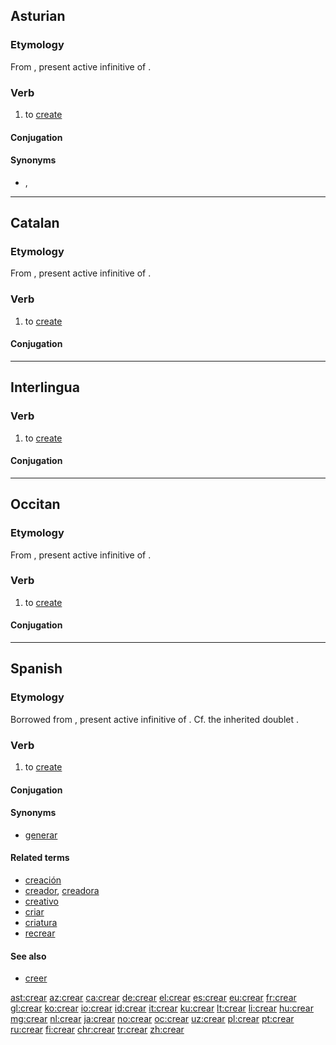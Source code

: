 ==Asturian==

===Etymology===
From {{etyl|la|ast}} {{term/t|la|creāre}}, present active infinitive of {{term/t|la|creō}}.

===Verb===
{{ast-verb-ar|cre}}

# to [[create]]

====Conjugation====
{{ast-conj-ar|cre}}

====Synonyms====
* {{sense|to create}} {{l|ast|facer}}, {{l|ast|producir}}

----

==Catalan==

===Etymology===
From {{etyl|la|ca}} {{term/t|la|creāre}}, present active infinitive of {{term/t|la|creō}}.

===Verb===
{{ca-verb}}

# to [[create]]

====Conjugation====
{{ca-conj-ar|cre}}

----

==Interlingua==

===Verb===
{{ia-verb|ar}}

# to [[create]] {{gloss|to cause to exist}}

====Conjugation====
{{ia-conj|cre|ar}}

----

==Occitan==

===Etymology===
From {{etyl|la|oc}} {{term/t|la|creāre}}, present active infinitive of {{term/t|la|creō}}.

===Verb===
{{oc-verb|cre|ar}}

# to [[create]]

====Conjugation====
{{rfinfl|oc|verb}}

----

==Spanish==

===Etymology===
Borrowed from {{etyl|la|es}} {{term/t|la|creāre}}, present active infinitive of {{term/t|la|creō}}. Cf. the inherited doublet {{term|criar|lang=es}}.

===Verb===
{{es-verb|cre|ar}}

# to [[create]]

====Conjugation====
{{es-conj-ar|cre}}

====Synonyms====
* [[generar]]

====Related terms====
* [[creación]]
* [[creador]], [[creadora]]
* [[creativo]]
* [[criar]]
* [[criatura]]
* [[recrear]]

====See also====
* [[creer]] {{gloss|common conjugated forms}}

[[ast:crear]]
[[az:crear]]
[[ca:crear]]
[[de:crear]]
[[el:crear]]
[[es:crear]]
[[eu:crear]]
[[fr:crear]]
[[gl:crear]]
[[ko:crear]]
[[io:crear]]
[[id:crear]]
[[it:crear]]
[[ku:crear]]
[[lt:crear]]
[[li:crear]]
[[hu:crear]]
[[mg:crear]]
[[nl:crear]]
[[ja:crear]]
[[no:crear]]
[[oc:crear]]
[[uz:crear]]
[[pl:crear]]
[[pt:crear]]
[[ru:crear]]
[[fi:crear]]
[[chr:crear]]
[[tr:crear]]
[[zh:crear]]